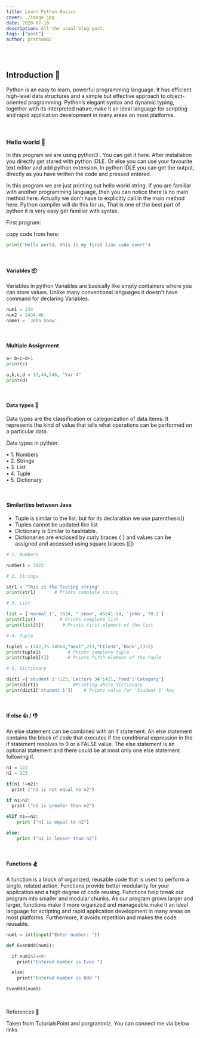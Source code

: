 ```yaml
---
title: Learn Python Basics
cover: ./image.jpg
date: 2020-07-18
description: All the usual blog post.
tags: ["post"]
author: pratham82
---
```


<br />

## Introduction 📢

Python is an easy to learn, powerful programming language.
It has efficient high-level data structures and a simple but effective approach to object-oriented programming.
Python’s elegant syntax and dynamic typing, together with its interpreted nature,make it an ideal language
for scripting and rapid application development in many areas on most platforms.

<br />

### Hello world 👋

In this program we are using python3 . You can get it here.
After installation you directly get stared with python IDLE.
Or else you can use your favourite text editor and add python extension.
In python IDLE you can get the output,
directly as you have written the code and pressed entered.

In this program we are just printing out hello world string. If you are familiar with another programming language,
then you can notice there is no main method here. Actually we don't have to explicitly call in the main method here.
Python compiler will do this for us, That is one of the best part of python it is very easy get familiar with syntax.

First program:

copy code from here:

```python
print("Hello world, this is my first line code ever!")
```

<br />

#### Variables 📦

Variables in python
Variables are basically like empty containers where you can store values.
Unlike many conventional languages it doesn't have command for declaring Variables.

```python
num1 = 234
num2 = 2434.46
name1 = 'John Snow'

```

<br />

#### Multiple Assignment

```python
a= b=c=d=1
print(c)

a,b,c,d = 12,44,546, "Var 4"
print(d)
```

<br />

#### Data types 💾

Data types are the classification or categorization of data items.
It represents the kind of value that tells what operations can be performed on a particular data.

Data types in python:

• 1. Numbers  
• 2. Strings  
• 3. List  
• 4. Tuple  
• 5. Dictionary

<br />

#### Similarities between Java

- Tuple is similar to the list. but for its declaration we use parenthesis()
- Tuples cannot be updated like list
- Dictionary is Similar to hashtable.
- Dictionaries are enclosed by curly braces { } and values can be assigned and accessed using square braces ([])

```python
# 1. Numbers

number1 = 3423

# 2. Strings

str1 = "This is the Testing string"
print(str1)       # Prints complete string

# 3. List

list = ['normal 1', 7834, " snow", 45641.54, 'john', 70.2 ]
print(list)         # Prints complete list
print(list[0])       # Prints first element of the list

# 4. Tuple

tuple1 = (342,35.54564,"new1",211,"FIle34",'Rock',2352)
print(tuple1)          # Prints complete tuple
print(tuple1[4])       # Prints fifth element of the tuple

# 5. Dictionary

dict1 ={'student 1':123,'Lecture 34':411,'Food':'Category'}
print(dict1)             #Printing whole dictionary
print(dict1['student 1'])    # Prints value for 'Student 1' key
```

<br />

#### If else 👍 / 👎

An else statement can be combined with an if statement.
An else statement contains the block of code that executes if the conditional expression in
the if statement resolves to 0 or a FALSE value. The else statement is an optional statement and there could be at most only
one else statement following if.

```python
n1 = 122
n2 = 223

if(n1 !=n2):
  print ("n1 is not equal to n2")

if n1>n2:
  print ("n1 is greater than n2")

elif n1==n2:
    print ("n1 is equal to n2")

else:
    print ("n1 is lesser than n2")
```

<br />

#### Functions 🏂

A function is a block of organized, reusable code that is used to perform a single, related action.
Functions provide better modularity for your application and a high degree of code reusing.
Functions help break our program into smaller and modular chunks. As our program grows larger and larger,
functions make it more organized and manageable.make it an ideal language for scripting and rapid application
development in many areas on most platforms.
Furthermore, it avoids repetition and makes the code reusable.

```python
num1 = int(input("Enter number: "))

def EvenOdd(num1):

  if num1%2==0:
    print("Entered number is Even ")

  else:
    print("Entered number is Odd ")

EvenOdd(num1)
```

<br />

References 🔗

Taken from TutorialsPoint and porgrammiz.
You can connect me via below links
